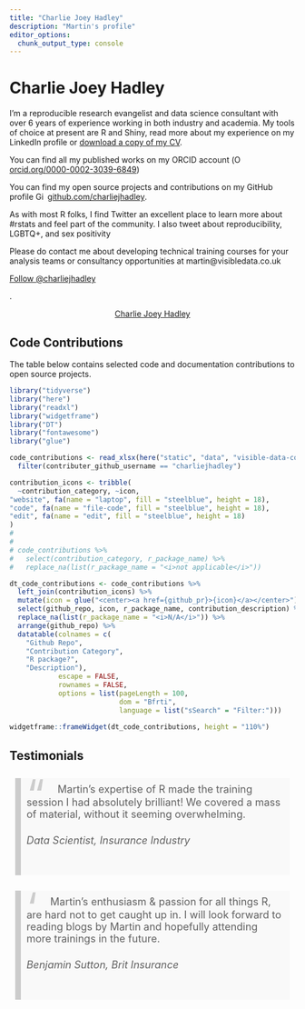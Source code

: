```yaml
---
title: "Charlie Joey Hadley"
description: "Martin's profile"
editor_options: 
  chunk_output_type: console
---
```


# Charlie Joey Hadley

<div class='row'>

<div class="col-sm-8">

<p>I'm a reproducible research evangelist and data science consultant with over 6 years of experience working in both industry and academia. My tools of choice at present are R and Shiny, read more about my experience on my LinkedIn profile or <a href="/team/cvs/2018-01-30_CV_Martin-John-Hadley.docx" target="_blank">download a copy of my CV</a>.</p>

<p>You can find all my published works on my ORCID account (<a href="https://orcid.org/0000-0002-3039-6849" target="orcid.widget" rel="noopener noreferrer" style="vertical-align:top;"><img src="../img/orcid_16x16.png" style="width:1em;" alt="ORCID iD icon">orcid.org/0000-0002-3039-6849</a>)</p>

<p>You can find my open source projects and contributions on my GitHub profile <a href="https://github.com/charliejhadley" target="github.widget" rel="noopener noreferrer" style="vertical-align:top;"><img src="../img/GitHub-Mark-32px.png" style="width:1em;margin-right:.5em;" alt="GitHub logo">github.com/charliejhadley</a>.

<p>As with most R folks, I find Twitter an excellent place to learn more about #rstats and feel part of the community. I also tweet about reproducibility, LGBTQ+, and sex positivity </p>

<p>Please do contact me about developing technical training courses for your analysis teams or consultancy opportunities at martin@visibledata.co.uk

<a href="https://twitter.com/charliejhadley?ref_src=twsrc%5Etfw" class="twitter-follow-button" data-show-count="false">Follow @charliejhadley</a><script async src="https://platform.twitter.com/widgets.js" charset="utf-8"></script>.

</div>

<div class="col-sm-4">

<center>
<script type="text/javascript" src="https://platform.linkedin.com/badges/js/profile.js" async defer></script>
<div class="LI-profile-badge"  data-version="v1" data-size="large" data-locale="en_US" data-type="vertical" data-theme="light" data-vanity="martinjohnhadley"><a class="LI-simple-link" href='https://uk.linkedin.com/in/martinjohnhadley?trk=profile-badge'>Charlie Joey Hadley</a></div>
</center>

</div>

</div>
<style>
blockquote {
  background: #f9f9f9;
  border-left: 10px solid #ccc;
  margin: 1.5em 10px;
  padding: 0.5em 10px;
  quotes: "\201C""\201D""\2018""\2019";
}
blockquote:before {
  color: #ccc;
  content: open-quote;
  font-size: 4em;
  line-height: 0.1em;
  margin-right: 0.25em;
  vertical-align: -0.4em;
}
blockquote p {
  display: inline;
}
</style>

## Code Contributions

The table below contains selected code and documentation contributions to open source projects.

```r
library("tidyverse")
library("here")
library("readxl")
library("widgetframe")
library("DT")
library("fontawesome")
library("glue")

code_contributions <- read_xlsx(here("static", "data", "visible-data-code-contributions.xlsx")) %>%
  filter(contributer_github_username == "charliejhadley")

contribution_icons <- tribble(
  ~contribution_category, ~icon,
"website", fa(name = "laptop", fill = "steelblue", height = 18),
"code", fa(name = "file-code", fill = "steelblue", height = 18),
"edit", fa(name = "edit", fill = "steelblue", height = 18)
)
# 
# 
# code_contributions %>%
#   select(contribution_category, r_package_name) %>%
#   replace_na(list(r_package_name = "<i>not applicable</i>"))

dt_code_contributions <- code_contributions %>%
  left_join(contribution_icons) %>%
  mutate(icon = glue("<center><a href={github_pr}>{icon}</a></center>")) %>%
  select(github_repo, icon, r_package_name, contribution_description) %>%
  replace_na(list(r_package_name = "<i>N/A</i>")) %>%
  arrange(github_repo) %>%
  datatable(colnames = c(
    "Github Repo",
    "Contribution Category",
    "R package?",
    "Description"),
            escape = FALSE,
            rownames = FALSE,
            options = list(pageLength = 100,
                           dom = "Bfrti",
                           language = list("sSearch" = "Filter:")))
  
widgetframe::frameWidget(dt_code_contributions, height = "110%")

```


## Testimonials

<div class='row'>

<div class='col-xs-6'>

<blockquote style='font-size:18px'><p>Martin’s expertise of R made the training session I had absolutely brilliant! We covered a mass of material, without it seeming overwhelming.</p><h6>Data Scientist, Insurance Industry</h6></blockquote>

</div>

<div class='col-xs-6'>

<blockquote style='font-size:18px'>
<p>
Martin’s enthusiasm & passion for all things R, are hard not to get caught up in. I will look forward to reading blogs by Martin and hopefully attending more trainings in the future.
</p>
<h6>Benjamin Sutton, Brit Insurance</h6>
</blockquote>

</div>

</div>
